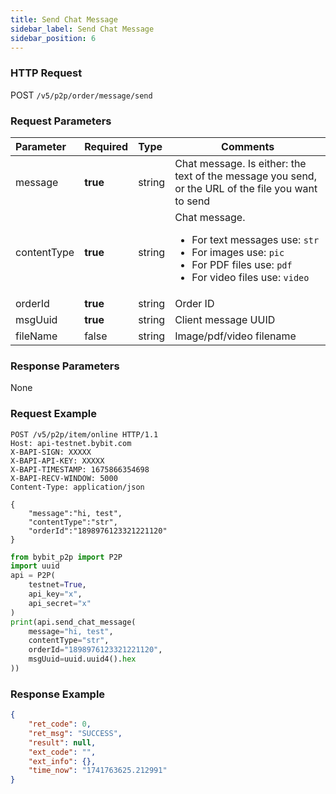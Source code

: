 ```yaml
---
title: Send Chat Message
sidebar_label: Send Chat Message
sidebar_position: 6
---
```


### HTTP Request
POST `/v5/p2p/order/message/send`

### Request Parameters
| Parameter | Required | Type | Comments|
|:----- |:-------|:-----|------ |
|message|**true** |string |Chat message. Is either: the text of the message you send, or the URL of the file you want to send|
|contentType|**true** |string |Chat message. <ul><li>For text messages use: `str`</li><li>For images use: `pic`</li><li>For PDF files use: `pdf`</li><li>For video files use: `video`</li></ul>|
|orderId|**true** |string |Order ID |
|msgUuid|**true** |string |Client message UUID |
|fileName|false |string |Image/pdf/video filename |

### Response Parameters
None

### Request Example

<Tabs groupId="programming-languages">
<TabItem value="http" label="HTTP">

```http
POST /v5/p2p/item/online HTTP/1.1
Host: api-testnet.bybit.com
X-BAPI-SIGN: XXXXX
X-BAPI-API-KEY: XXXXX
X-BAPI-TIMESTAMP: 1675866354698
X-BAPI-RECV-WINDOW: 5000
Content-Type: application/json

{
    "message":"hi, test",
    "contentType":"str",
    "orderId":"1898976123321221120"
}
```

</TabItem>
<TabItem value="python" label="Python">

```python
from bybit_p2p import P2P
import uuid
api = P2P(
    testnet=True,
    api_key="x",
    api_secret="x"
)
print(api.send_chat_message(
    message="hi, test",
    contentType="str",
    orderId="1898976123321221120",
    msgUuid=uuid.uuid4().hex
))
```

</TabItem>
</Tabs>

### Response Example

```json
{
    "ret_code": 0,
    "ret_msg": "SUCCESS",
    "result": null,
    "ext_code": "",
    "ext_info": {},
    "time_now": "1741763625.212991"
}
```
